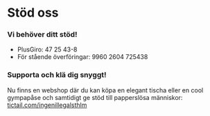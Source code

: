 # Stöd oss

### Vi behöver ditt stöd!

- PlusGiro: 47 25 43-8
- För stående överföringar: 9960 2604 725438

### Supporta och klä dig snyggt!

Nu finns en webshop där du kan köpa en elegant tischa eller en cool gympapåse och samtidigt ge stöd till papperslösa människor: [tictail.com/ingenillegalsthlm](https://tictail.com/ingenillegalsthlm)
